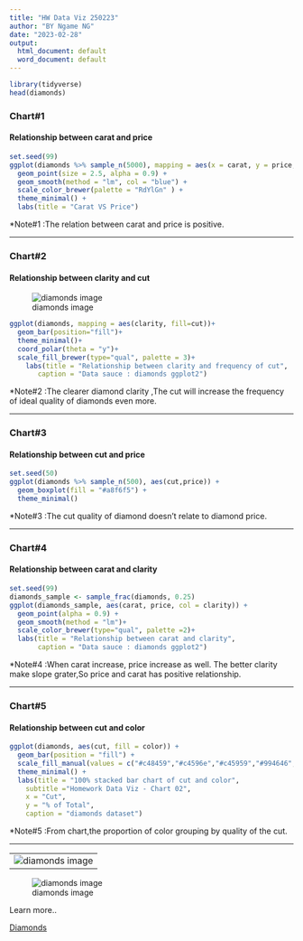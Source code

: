```yaml
---
title: "HW Data Viz 250223"
author: "BY Ngame NG"
date: "2023-02-28"
output:
  html_document: default
  word_document: default
---
```


```r
library(tidyverse)
head(diamonds)
```


### Chart#1 

#### Relationship between carat and price


```r
set.seed(99)
ggplot(diamonds %>% sample_n(5000), mapping = aes(x = carat, y = price, col = color)) +
  geom_point(size = 2.5, alpha = 0.9) +
  geom_smooth(method = "lm", col = "blue") +
  scale_color_brewer(palette = "RdYlGn" ) +
  theme_minimal() +
  labs(title = "Carat VS Price")
```
*Note#1 :The relation between carat and price is positive.

--------------------------------------------------------------


### Chart#2 

#### Relationship between clarity and cut

![diamonds image](https://www.gloriousdiamonds.net/uploads/blog_th_gallery/%E0%B8%A3%E0%B8%B0%E0%B8%94%E0%B8%B1%E0%B8%9A%E0%B8%84%E0%B8%A7%E0%B8%B2%E0%B8%A1%E0%B8%AA%E0%B8%B0%E0%B8%AD%E0%B8%B2%E0%B8%94%E0%B8%82%E0%B8%AD%E0%B8%87%E0%B9%80%E0%B8%9E%E0%B8%8A%E0%B8%A3_2.jpg)


```r

ggplot(diamonds, mapping = aes(clarity, fill=cut))+
  geom_bar(position="fill")+
  theme_minimal()+
  coord_polar(theta = "y")+
  scale_fill_brewer(type="qual", palette = 3)+
    labs(title = "Relationship between clarity and frequency of cut",
       caption = "Data sauce : diamonds ggplot2")

```

*Note#2 :The clearer diamond clarity ,The cut will increase the frequency of ideal quality of diamonds even more.

--------------------------------------------------------------


### Chart#3

#### Relationship between cut and price

```r
set.seed(50)
ggplot(diamonds %>% sample_n(500), aes(cut,price)) +
  geom_boxplot(fill = "#a8f6f5") +
  theme_minimal()

```

*Note#3 :The cut quality of diamond doesn’t relate to diamond price.

--------------------------------------------------------------


### Chart#4

#### Relationship between carat and clarity

```r
set.seed(99)
diamonds_sample <- sample_frac(diamonds, 0.25)
ggplot(diamonds_sample, aes(carat, price, col = clarity)) +
  geom_point(alpha = 0.9) +
  geom_smooth(method = "lm")+
  scale_color_brewer(type="qual", palette =2)+
  labs(title = "Relationship between carat and clarity",
       caption = "Data sauce : diamonds ggplot2")

```

*Note#4 :When carat increase, price increase as well. The better clarity make slope grater,So price and carat has positive relationship.

--------------------------------------------------------------


### Chart#5

#### Relationship between cut and color

```r
ggplot(diamonds, aes(cut, fill = color)) +
  geom_bar(position = "fill") +
  scale_fill_manual(values = c("#c48459","#c4596e","#c45959","#994646","#6f3232","#441f1f","#1a0c0c")) +
  theme_minimal() +
  labs(title = "100% stacked bar chart of cut and color",
    subtitle ="Homework Data Viz - Chart 02",
    x = "Cut",
    y = "% of Total",
    caption = "diamonds dataset")

```

*Note#5 :From chart,the proportion of color grouping by quality of the cut.

--------------------------------------------------------------



--------------------------------------------------------------
![diamonds image](https://spice4life.co.za/wp-content/uploads/2016/02/wqDEDR.png)
--------------------------------------------------------------------
![diamonds image](https://livedoor.blogimg.jp/tuyogaridokei/imgs/c/6/c613433e-s.jpg)


Learn more..

[Diamonds](https://en.wikipedia.org/wiki/Diamond)
